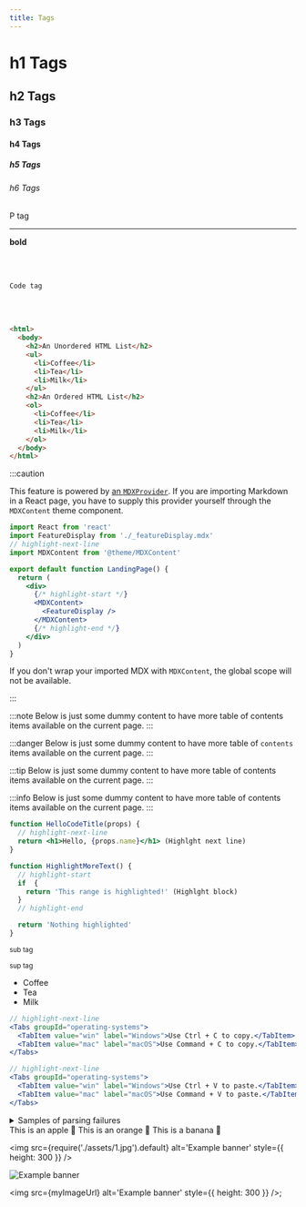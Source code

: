 ```yaml
---
title: Tags
---
```



# h1 Tags

## h2 Tags

### h3 Tags

#### h4 Tags

##### h5 Tags

###### h6 Tags

<p>P tag</p>

<hr />

<b>bold</b>

<br />
<br />

<code>Code tag</code>

<br />
<br />

```html
<html>
  <body>
    <h2>An Unordered HTML List</h2>
    <ul>
      <li>Coffee</li>
      <li>Tea</li>
      <li>Milk</li>
    </ul>
    <h2>An Ordered HTML List</h2>
    <ol>
      <li>Coffee</li>
      <li>Tea</li>
      <li>Milk</li>
    </ol>
  </body>
</html>
```

:::caution

This feature is powered by [an `MDXProvider`](https://mdxjs.com/docs/using-mdx/#mdx-provider). If you are importing Markdown in a React page, you have to supply this provider yourself through the `MDXContent` theme component.

```jsx title="src/pages/index.js"
import React from 'react'
import FeatureDisplay from './_featureDisplay.mdx'
// highlight-next-line
import MDXContent from '@theme/MDXContent'

export default function LandingPage() {
  return (
    <div>
      {/* highlight-start */}
      <MDXContent>
        <FeatureDisplay />
      </MDXContent>
      {/* highlight-end */}
    </div>
  )
}
```

If you don't wrap your imported MDX with `MDXContent`, the global scope will not be available.

:::

:::note
Below is just some dummy content to have more table of contents items available on the current page.
:::

:::danger
Below is just some dummy content to have more table of `contents` items available on the current page.
:::

:::tip
Below is just some dummy content to have more table of contents items available on the current page.
:::

:::info
Below is just some dummy content to have more table of contents items available on the current page.
:::

```jsx title="/src/components/HelloCodeTitle.js"
function HelloCodeTitle(props) {
  // highlight-next-line
  return <h1>Hello, {props.name}</h1> (Highlght next line)
}

function HighlightMoreText() {
  // highlight-start
  if  {
    return 'This range is highlighted!' (Highlght block)
  }
  // highlight-end

  return 'Nothing highlighted'
}
```

<sub>sub tag</sub>

<sup>sup tag</sup>

<ul>
  <li>Coffee</li>
  <li>Tea</li>
  <li>Milk</li>
</ul>

```jsx
// highlight-next-line
<Tabs groupId="operating-systems">
  <TabItem value="win" label="Windows">Use Ctrl + C to copy.</TabItem>
  <TabItem value="mac" label="macOS">Use Command + C to copy.</TabItem>
</Tabs>

// highlight-next-line
<Tabs groupId="operating-systems">
  <TabItem value="win" label="Windows">Use Ctrl + V to paste.</TabItem>
  <TabItem value="mac" label="macOS">Use Command + V to paste.</TabItem>
</Tabs>
```

<details>
<summary>Samples of parsing failures</summary>

A paragraph starting with a JSX tag will be seen entirely as a JSX string:

</details>

<Tabs>
  <TabItem value='apple' label='Apple' default>
    This is an apple 🍎
  </TabItem>
  <TabItem value='orange' label='Orange'>
    This is an orange 🍊
  </TabItem>
  <TabItem value='banana' label='Banana'>
    This is a banana 🍌
  </TabItem>
</Tabs>

<img src={require('./assets/1.jpg').default} alt='Example banner' style={{ height: 300 }} />

![Example banner](./assets/1.jpg)


<img src={myImageUrl} alt='Example banner' style={{ height: 300 }} />;

